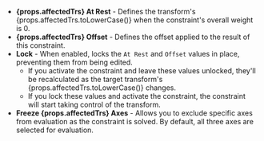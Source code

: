 - **{props.affectedTrs} At Rest** - Defines the transform's {props.affectedTrs.toLowerCase()} when the constraint's overall weight is 0.
- **{props.affectedTrs} Offset** - Defines the offset applied to the result of this constraint.
- **Lock** - When enabled, locks the `At Rest` and `Offset` values in place, preventing them from being edited.
  - If you activate the constraint and leave these values unlocked, they'll be recalculated as the target transform's {props.affectedTrs.toLowerCase()} changes.
  - If you lock these values and activate the constraint, the constraint will start taking control of the transform.
- **Freeze {props.affectedTrs} Axes** - Allows you to exclude specific axes from evaluation as the constraint is solved. By default, all three axes are selected for evaluation.